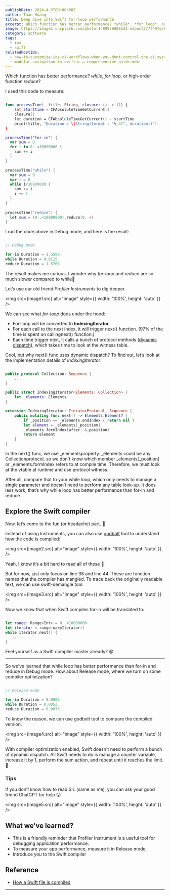 ```yaml
---
publishDate: 2024-4-3T00:00:00Z
author: Tuan Hoang
title: Deep dive into Swift for-loop performance
excerpt: Which function has better performance? *while*, *for loop*, or high-order function *reduce*? Let's find out!
image: https://images.unsplash.com/photo-1489976908522-aabacf277f49?q=80&w=2070&auto=format&fit=crop&ixlib=rb-4.0.3&ixid=M3wxMjA3fDB8MHxwaG90by1wYWdlfHx8fGVufDB8fHx8fA%3D%3D
category: software
tags:
  - ios
  - swift
relatedPostIDs: 
  - how-to-customize-ios-ci-workflows-when-you-dont-control-the-ci-system.mdx
  - modular-navigation-in-swiftui-a-comprehensive-guide.mdx
---
```



Which function has better performance? *while*, *for loop*, or high-order function *reduce*?

I used this code to measure:

```swift

func processTime(_ title: String, closure: () -> ()) {
    let startTime = CFAbsoluteTimeGetCurrent()
    closure()
    let duration = CFAbsoluteTimeGetCurrent() - startTime
    print(title, "Duration = \(String(format : "%.4f", duration))")
}

processTime("for-in") {
  var sum = 0
  for i in 0..<10000000 {
    sum += i
  }
}

processTime("while") {
  var sum = 0
  var i = 0
  while i<10000000 {
    sum += i
    i += 1
  }
}
        
processTime("reduce") {
  let sum = (0..<10000000).reduce(0, +)
}

```

I run the code above in Debug mode, and here is the result:

```swift

// Debug mode

for-in Duration = 1.5586
while Duration = 0.0115
reduce Duration = 1.5766

```

The result makes me curious. I wonder why *for-loop* and *reduce* are so much slower compared to while🤔

Let’s use our old friend *Profiler Instruments* to dig deeper.

<img src={image1.src} alt="image" style={{ width: '100%', height: 'auto' }} />

We can see what *for-loop* does under the hood:

- For-loop will be converted to **IndexingIterator**
- For each call to the next index, it will trigger next() function. (97% of the time is spent on callingnext() function.)
- Each time trigger next, it calls a bunch of protocol methods ([dynamic dispatch](https://trinhngocthuyen.com/posts/tech/method-dispatch-in-swift/)), which takes time to look at the witness table.

Cool, but why next() func uses dynamic dispatch? To find out, let’s look at the implementation details of *IndexingIterator*.

```swift

public protocol Collection: Sequence {
    ...
}

public struct IndexingIterator<Elements: Collection> { 
    let _elements: Elements
}

extension IndexingIterator: IteratorProtocol, Sequence {
    public mutating func next() -> Elements.Element? {
        if _position == _elements.endIndex { return nil }
        let element = _elements[_position]
        _elements.formIndex(after: &_position)
        return element
    }
}

```

In the next() func, we use _elementsproperty. _elements could be any Collectionprotocol, so we don't know which member _elements[_position] or _elements.formIndex refers to at compile time.
Therefore, we must look at the vtable at runtime and use protocol witness.

After all, compare that to your while loop, which only needs to manage a single parameter and doesn’t need to perform any table look-up.
It does less work, that’s why while loop has better performance than for-in and reduce .

## Explore the Swift compiler

Now, let’s come to the fun (or headache) part. 🥸

Instead of using Instruments, you can also use [godbolt](https://godbolt.org/) tool to understand how the code is compiled:

<img src={image2.src} alt="image" style={{ width: '100%', height: 'auto' }} />

Yeah, I know it’s a bit hard to read all of these 🥲

But for now, just only focus on line 38 and line 44. These are function names that the compiler has mangled.
To trace back the originally readable text, we can use swift-demangle tool.

<img src={image3.src} alt="image" style={{ width: '100%', height: 'auto' }} />

Now we know that when Swift compiles for-in will be translated to:

```swift

let range: Range<Int> = 0..<10000000
let iterator = range.makeIterator()
while iterator.next() {
  ...
}

```

Feel yourself as a Swift compiler master already? 😎

---

So we’ve learned that while loop has better performance than for-in and reduce in Debug mode. How about Release mode, where we turn on some compiler optimization?

```swift

// Release mode

for-in Duration = 0.0063
while Duration = 0.0053
reduce Duration = 0.0075

```

To know the reason, we can use godbolt tool to compare the compiled version.

<img src={image4.src} alt="image" style={{ width: '100%', height: 'auto' }} />

With compiler optimization enabled, Swift doesn't need to perform a bunch of dynamic dispatch. All Swift needs to do is manage a counter variable, increase it by 1, perform the sum action, and repeat until it reaches the limit. 🚀

### Tips

If you don’t know how to read SIL (same as me), you can ask your good friend ChatGPT for help 😛

<img src={image5.src} alt="image" style={{ width: '100%', height: 'auto' }} />

## What we’ve learned?

- This is a friendly reminder that Profiler Instrument is a useful tool for debugging application performance.
- To measure your app performance, measure it in Release mode.
- Introduce you to the Swift compiler

## Reference

- [How a Swift file is compiled](https://trinhngocthuyen.com/posts/tech/how-a-swift-file-is-compiled/)

--- 